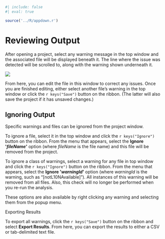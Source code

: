 ```r
#| include: false
#| eval: true

source('../R/appdown.r')
```

# Reviewing Output

After opening a project, select any warning message in the top window and the associated file will be displayed beneath it.
The line where the issue was detected will be scrolled to, along with the warning shown underneath it.

![](../images/main-window.png)

From here, you can edit the file in this window to correct any issues.
Once you are finished editing, either select another file's warning in the top window or click the `r keys("Save")` button on the ribbon.
(The latter will also save the project if it has unsaved changes.)

## Ignoring Output

Specific warnings and files can be ignored from the project window.

To ignore a file, select it in the top window and click the `r keys("Ignore")` button on the ribbon.
From the menu that appears, select the **Ignore \'*fileName*\'** option (where *fileName* is the file name) and this file will be removed from the project.

To ignore a class of warnings, select a warning for any file in top window and click the `r keys("Ignore")` button on the ribbon.
From the menu that appears, select the **Ignore \'*warningId*\'** option (where *warningId* is the warning, such as "[notL10NAvailable]").
All instances of this warning will be removed from all files. Also, this check will no longer be performed when you re-run the analysis.

::: {.notesection data-latex=""}
These options are also available by right clicking any warning and selecting them from the popup menu.
:::

Exporting Results

To export all warnings, click the `r keys("Save")` button on the ribbon and select **Export Results**.
From here, you can export the results to either a CSV or tab-delimited text file.